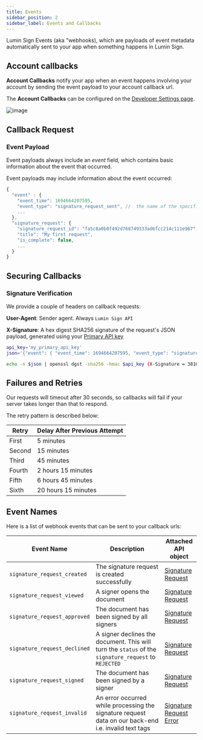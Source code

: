 ```yaml
---
title: Events
sidebar_position: 2
sidebar_label: Events and Callbacks
---
```


Lumin Sign Events (aka "webhooks), which are payloads of event metadata automatically sent to your app when something happens in Lumin Sign.

## Account callbacks

**Account Callbacks** notify your app when an event happens involving your account by sending the event payload to your account callback url.

The **Account Callbacks** can be configured on the [Developer Settings page](https://sign.luminpdf.com/developer/configuration).

![image](img/account-callback.png)

## Callback Request

### Event Payload

Event payloads always include an *event* field, which contains basic information about the event that occurred.

Event payloads may include information about the event occurred:

```js
{
  "event" : {
    "event_time": 1694664207595,
    "event_type": "signature_request_sent", //  the name of the specific event that occurred
    ...
  },
  "signature_request": {
    "signature_request_id": "fa5c8a0b0f492d768749333ad6fcc214c111e967",
    "title": "My first request",
    "is_complete": false,
    ...
  }
}
```

## Securing Callbacks

### Signature Verification

We provide a couple of headers on callback requests:

**User-Agent**: Sender agent. Always `Lumin Sign API`

**X-Signature**: A hex digest SHA256 signature of the request's JSON payload, generated using your [Primary API key](/docs/api/authentication/#multiple-api-keys)

```bash title="Example X-Signature"
api_key='my_primary_api_key'
json='{"event": { "event_time": 1694664207595, "event_type": "signature_request_sent" }, "signature_request": { "signature_request_id": "fa5c8a0b0f492d768749333ad6fcc214c111e967", "title": "My first request" } }'

echo -n $json | openssl dgst -sha256 -hmac $api_key (X-Signature = 3810cb411041efab279d31698b9584372e5ede9d1641fbb354810f16e51be81c)
```

## Failures and Retries

Our requests will timeout after 30 seconds, so callbacks will fail if your server takes longer than that to respond.

The retry pattern is described below:

| Retry           | Delay After Previous Attempt |
| ------------- | -------------------------- |
| First        | 5 minutes
| Second       | 15 minutes
| Third    | 45 minutes
| Fourth  | 2 hours 15 minutes
| Fifth | 6 hours 45 minutes
| Sixth | 20 hours 15 minutes

## Event Names

Here is a list of webhook events that can be sent to your callback urls:

| Event Name | Description | Attached API object |
| ------------- | ------------- | ------------- |
| `signature_request_created` | The signature request is created successfully | [Signature Request](/api/get-signature-request/) |
| `signature_request_viewed` | A signer opens the document | [Signature Request](/api/get-signature-request/) |
| `signature_request_approved` | The document has been signed by all signers | [Signature Request](/api/get-signature-request/) |
| `signature_request_declined` | A signer declines the document. This will turn the `status` of the `signature_request` to `REJECTED` | [Signature Request](/api/get-signature-request/) |
| `signature_request_signed` | The document has been signed by a signer | [Signature Request](/api/get-signature-request/) |
| `signature_request_invalid` | An error occurred while processing the signature request data on our back-end i.e. invalid text tags | [Signature Request Error](/api/get-signature-request/) |